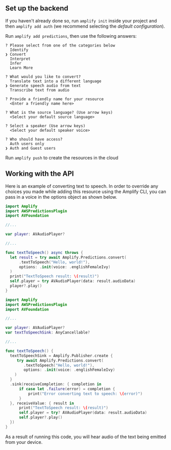 ## Set up the backend

If you haven't already done so, run `amplify init` inside your project and then `amplify add auth` (we recommend selecting the *default configuration*).

Run `amplify add predictions`, then use the following answers:

```console
? Please select from one of the categories below
  Identify
❯ Convert
  Interpret
  Infer
  Learn More
  
? What would you like to convert?
  Translate text into a different language
❯ Generate speech audio from text
  Transcribe text from audio

? Provide a friendly name for your resource
  <Enter a friendly name here>
  
? What is the source language? (Use arrow keys)
  <Select your default source language>

? Select a speaker (Use arrow keys)
  <Select your default speaker voice>
  
? Who should have access?
  Auth users only
❯ Auth and Guest users
```

Run `amplify push` to create the resources in the cloud

## Working with the API

Here is an example of converting text to speech. In order to override any choices you made while adding this resource using the Amplify CLI, you can pass in a voice in the options object as shown below.

<BlockSwitcher>

<Block name="Async/Await">

```swift
import Amplify
import AWSPredictionsPlugin
import AVFoundation

//...

var player: AVAudioPlayer?

//...

func textToSpeech() async throws {
  let result = try await Amplify.Predictions.convert(
      .textToSpeech("Hello, world!"),
      options: .init(voice: .englishFemaleIvy)
  )
  print("TextToSpeech result: \(result)")
  self.player = try AVAudioPlayer(data: result.audioData)
  player?.play()
}
```

</Block>

<Block name="Combine">

```swift
import Amplify
import AWSPredictionsPlugin
import AVFoundation

//...

var player: AVAudioPlayer?
var textToSpeechSink: AnyCancellable?

//...

func textToSpeech() {
  textToSpeechSink = Amplify.Publisher.create {
     try await Amplify.Predictions.convert(
        .textToSpeech("Hello, world!"),
        options: .init(voice: .englishFemaleIvy)
    )
  }
  .sink(receiveCompletion: { completion in
      if case let .failure(error) = completion {
          print("Error converting text to speech: \(error)")
      }
  }, receiveValue: { result in
      print("TextToSpeech result: \(result)")
      self.player = try? AVAudioPlayer(data: result.audioData)
      self.player?.play()
  })
}
```

</Block>

</BlockSwitcher>

As a result of running this code, you will hear audio of the text being emitted from your device.
